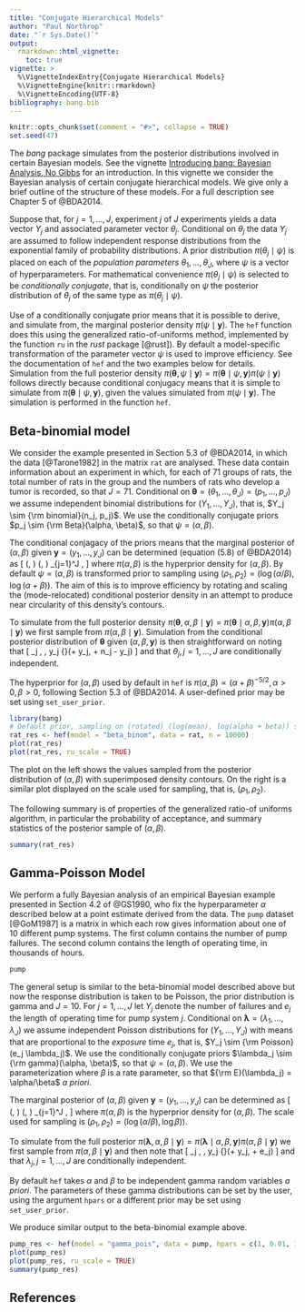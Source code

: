 ```yaml
---
title: "Conjugate Hierarchical Models"
author: "Paul Northrop"
date: "`r Sys.Date()`"
output:
  rmarkdown::html_vignette:
    toc: true
vignette: >
  %\VignetteIndexEntry{Conjugate Hierarchical Models}
  %\VignetteEngine{knitr::rmarkdown}
  %\VignetteEncoding{UTF-8}
bibliography: bang.bib
---
```


```r
knitr::opts_chunk$set(comment = "#>", collapse = TRUE)
set.seed(47)
```

The *bang* package simulates from the posterior distributions involved in certain Bayesian models.  See the vignette [Introducing bang: Bayesian Analysis, No Gibbs](bang-vignette.html) for an introduction.  In this vignette we consider the Bayesian analysis of certain conjugate hierarchical models.  We give only a brief outline of the structure of these models.  For a full description see Chapter 5 of @BDA2014.

Suppose that, for $j = 1, \ldots, J$, experiment $j$ of $J$ experiments yields a data vector $Y_j$ and associated parameter vector $\theta_j$.  Conditional on $\theta_j$ the data $Y_j$ are assumed to follow independent response distributions from the exponential family of probability distributions.  A prior distribution $\pi(\theta_j \mid \psi)$ is placed on each of the *population parameters* $\theta_1, \ldots, \theta_J$, where $\psi$ is a vector of hyperparameters.  For mathematical convenience $\pi(\theta_j \mid \psi)$ is selected to be *conditionally conjugate*, that is, conditionally on $\psi$ the posterior distribution of $\theta_j$ of the same type as $\pi(\theta_j \mid \psi)$. 

Use of a conditionally conjugate prior means that it is possible to derive, and simulate from, the marginal posterior density $\pi(\psi \mid \boldsymbol{\mathbf{y}})$.  The `hef` function does this using the generalized ratio-of-uniforms method, implemented by the function `ru` in the *rust* package [@rust]).  By default a model-specific transformation of the parameter vector $\psi$ is used to improve efficiency.  See the documentation of `hef` and the two examples below for details.  Simulation from the full posterior density $\pi(\boldsymbol{\mathbf{\theta}}, \psi \mid \boldsymbol{\mathbf{y}}) = \pi(\boldsymbol{\mathbf{\theta}} \mid \psi, \boldsymbol{\mathbf{y}}) \pi(\psi \mid \boldsymbol{\mathbf{y}})$ follows directly because conditional conjugacy means that it is simple to simulate from $\pi(\boldsymbol{\mathbf{\theta}} \mid \psi, \boldsymbol{\mathbf{y}})$, given the values simulated from $\pi(\psi \mid \boldsymbol{\mathbf{y}})$.  The simulation is performed in the function `hef`.

## Beta-binomial model

We consider the example presented in Section 5.3 of @BDA2014, in which the data [@Tarone1982] in the matrix `rat` are analysed.  These data contain information about an experiment in which, for each of 71 groups of rats, the total number of rats in the group and the numbers of rats who develop a tumor is recorded, so that $J = 71$. Conditional on $\boldsymbol{\mathbf{\theta}} = (\theta_1, \ldots, \theta_J) = (p_1, \ldots, p_J)$ we assume independent binomial distributions for $(Y_1, \ldots, Y_J)$, that is, $Y_j \sim {\rm binomial}(n_j, p_j)$.  We use the conditionally conjugate priors $p_j \sim {\rm Beta}(\alpha, \beta)$, so that $\psi = (\alpha, \beta)$.

The conditional conjagacy of the priors means that the marginal posterior of $(\alpha, \beta)$ given $\boldsymbol{\mathbf{y}} = (y_1, \ldots, y_J)$ can be determined (equation (5.8) of @BDA2014) as 
\[ \pi(\alpha, \beta \mid \boldsymbol{\mathbf{y}}) \propto \pi(\alpha, \beta) 
\prod_{j=1}^J \frac{B(\alpha + y_j, \beta + n_j - y_j)}{B(\alpha, \beta)}, \]
where $\pi(\alpha, \beta)$ is the hyperprior density for $(\alpha, \beta)$. 
By default $\psi = (\alpha, \beta)$ is transformed prior to sampling using $(\rho_1, \rho_2)=(\log (\alpha/\beta), \log (\alpha+\beta))$. The aim of this is to improve efficiency by rotating and scaling the (mode-relocated) conditional posterior density in an attempt to produce near circularity of this density's contours.    

To simulate from the full posterior density $\pi(\boldsymbol{\mathbf{\theta}}, \alpha, \beta \mid \boldsymbol{\mathbf{y}}) = \pi(\boldsymbol{\mathbf{\theta}} \mid \alpha, \beta, \boldsymbol{\mathbf{y}}) \pi(\alpha, \beta \mid \boldsymbol{\mathbf{y}})$ we first sample from $\pi(\alpha, \beta \mid \boldsymbol{\mathbf{y}})$.  Simulation from the conditional posterior distribution of $\boldsymbol{\mathbf{\theta}}$ given $(\alpha, \beta, \boldsymbol{\mathbf{y}})$ is then straightforward on noting that 
\[ \theta_j \mid \alpha, \beta, y_j \sim {\rm beta}(\alpha + y_j, \beta + n_j - y_j) \]
and that $\theta_j, j = 1, \ldots, J$ are conditionally independent.

The hyperprior for $(\alpha, \beta)$ used by default in `hef` is $\pi(\alpha, \beta) \propto (\alpha+\beta)^{-5/2}, \alpha>0, \beta>0$, following Section 5.3 of @BDA2014.  A user-defined prior may be set using `set_user_prior`.

```r
library(bang)
# Default prior, sampling on (rotated) (log(mean), log(alpha + beta)) scale
rat_res <- hef(model = "beta_binom", data = rat, n = 10000)
plot(rat_res)
plot(rat_res, ru_scale = TRUE)
```

The plot on the left shows the values sampled from the posterior distribution of $(\alpha, \beta)$ with superimposed density contours.  On the right is a similar plot displayed on the scale used for sampling, that is, $(\rho_1, \rho_2)$.  

The following summary is of properties of the generalized ratio-of uniforms algorithm, in particular the probability of acceptance, and summary statistics of the posterior sample of $(\alpha, \beta)$.

```r
summary(rat_res)
```

## Gamma-Poisson Model

We perform a fully Bayesian analysis of an empirical Bayesian example presented in Section 4.2 of @GS1990, who fix the hyperparameter $\alpha$ described below at a point estimate derived from the data.  The `pump` dataset [@GoM1987] is a matrix in which each row gives information about one of 10 different pump systems.  The first column contains the number of pump failures.  The second column contains the length of operating time, in thousands of hours.

```r
pump
```

The general setup is similar to the beta-binomial model described above but now the response distribution is taken to be Poisson, the prior distribution is gamma and $J = 10$.  For $j = 1, \ldots, J$ let $Y_j$ denote the number of failures and $e_j$ the length of operating time for pump system $j$.  Conditional on $\boldsymbol{\mathbf{\lambda}} = (\lambda_1, \ldots, \lambda_J)$ we assume independent Poisson distributions for $(Y_1, \ldots, Y_J)$ with means that are proportional to the *exposure* time $e_j$, that is, $Y_j \sim {\rm Poisson}(e_j \lambda_j)$.  We use the conditionally conjugate priors $\lambda_j \sim {\rm gamma}(\alpha, \beta)$, so that $\psi = (\alpha, \beta)$.  We use the parameterization where $\beta$ is a rate parameter, so that ${\rm E}(\lambda_j) = \alpha/\beta$ *a priori*.

The marginal posterior of $(\alpha, \beta)$ given $\boldsymbol{\mathbf{y}} = (y_1, \ldots, y_J)$ can be determined as 
\[ \pi(\alpha, \beta \mid \boldsymbol{\mathbf{y}}) \propto \pi(\alpha, \beta) 
\prod_{j=1}^J \frac{\beta^\alpha\Gamma(\alpha + y_j)}{(\beta+e_j)^{\alpha+y_j} \Gamma(\alpha)}, 
\]
where $\pi(\alpha, \beta)$ is the hyperprior density for $(\alpha, \beta)$.  The scale used for sampling is $(\rho_1, \rho_2)=(\log (\alpha/\beta), \log \beta))$.

To simulate from the full posterior $\pi(\boldsymbol{\mathbf{\lambda}}, \alpha, \beta \mid \boldsymbol{\mathbf{y}}) = \pi(\boldsymbol{\mathbf{\lambda}} \mid \alpha, \beta, \boldsymbol{\mathbf{y}}) \pi(\alpha, \beta \mid \boldsymbol{\mathbf{y}})$ we first sample from $\pi(\alpha, \beta \mid \boldsymbol{\mathbf{y}})$ and then note that \[ \lambda_j \mid \alpha, \beta, y_j \sim {\rm gamma}(\alpha + y_j, \beta + e_j) \]
and that $\lambda_j, j = 1, \ldots, J$ are conditionally independent.

By default `hef` takes $\alpha$ and $\beta$ to be independent gamma random variables *a priori*.  The parameters of these gamma distributions can be set by the user, using the argument `hpars` or a different prior may be set using `set_user_prior`.

We produce similar output to the beta-binomial example above.  

```r
pump_res <- hef(model = "gamma_pois", data = pump, hpars = c(1, 0.01, 1, 0.01))
plot(pump_res)
plot(pump_res, ru_scale = TRUE)
summary(pump_res)
```

## References

<script type="text/x-mathjax-config">
   MathJax.Hub.Config({  "HTML-CSS": { minScaleAdjust: 125, availableFonts: [] }  });
</script>
